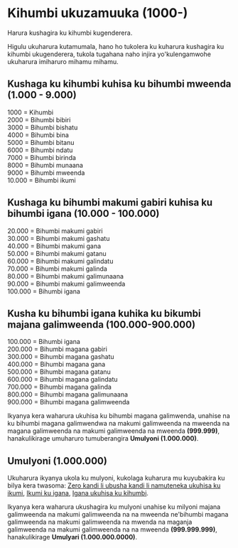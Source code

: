 # Kihumbi ukuzamuuka (1000-)

Harura kushagira ku kihumbi kugenderera.

Higulu ukuharura kutamumala, hano ho tukolera ku kuharura kushagira ku kihumbi ukugenderera, tukola tugahana naho injira yo'kulengamwohe ukuharura imiharuro mihamu mihamu.

## Kushaga ku kihumbi kuhisa ku bihumbi mweenda (1.000 - 9.000)

1000 = Kihumbi  
2000 = Bihumbi bibiri  
3000 = Bihumbi bishatu  
4000 = Bihumbi bina  
5000 = Bihumbi bitanu  
6000 = Bihumbi ndatu  
7000 = Bihumbi birinda  
8000 = Bihumbi munaana  
9000 = Bihumbi mweenda  
10.000 = Bihumbi ikumi

## Kushaga ku bihumbi makumi gabiri kuhisa ku bihumbi igana (10.000 - 100.000)

20.000 = Bihumbi makumi gabiri  
30.000 = Bihumbi makumi gashatu  
40.000 = Bihumbi makumi gana  
50.000 = Bihumbi makumi gatanu  
60.000 = Bihumbi makumi galindatu  
70.000 = Bihumbi makumi galinda  
80.000 = Bihumbi makumi galimunaana  
90.000 = Bihumbi makumi galimweenda  
100.000 = Bihumbi igana

## Kusha ku bihumbi igana kuhika ku bikumbi majana galimweenda (100.000-900.000)

100.000 = Bihumbi igana  
200.000 = Bihumbi magana gabiri  
300.000 = Bihumbi magana gashatu  
400.000 = Bihumbi magana gana  
500.000 = Bihumbi magana gatanu  
600.000 = Bihumbi magana galindatu  
700.000 = Bihumbi magana galinda  
800.000 = Bihumbi magana galimunaana  
900.000 = Bihumbi magana galimweenda

Ikyanya kera waharura ukuhisa ku bihumbi magana galimwenda, unahise na ku bihumbi magana galimwendwa na makumi galimweenda na mweenda na magana galimweenda na makumi galimweenda na mweenda **(999.999)**, hanakulikirage umuharuro tumuberangira **Umulyoni (1.000.000)**.

## Umulyoni (1.000.000)

Ukuharura ikyanya ukola ku mulyoni, kukolaga kuharura mu kuyubakira ku bilya kera twasoma: [Zero kandi li ubusha kandi li namuteneka ukuhisa ku ikumi](./zero-ku-ikumi), [Ikumi ku igana](./ikumi-ku-igana), [Igana ukuhisa ku kihumbi](./igana-ku-kihumbi).

Ikyanya kera waharura ukushagira ku mulyoni unahise ku milyoni majana galimweenda na makumi galimweenda na na mweenda ne'bihumbi magana galimweenda na makumi galimweenda na mwenda na maganja galimweenda na makumi galimweenda na na mweenda **(999.999.999)**, hanakulikirage **Umulyari (1.000.000.0000)**.
